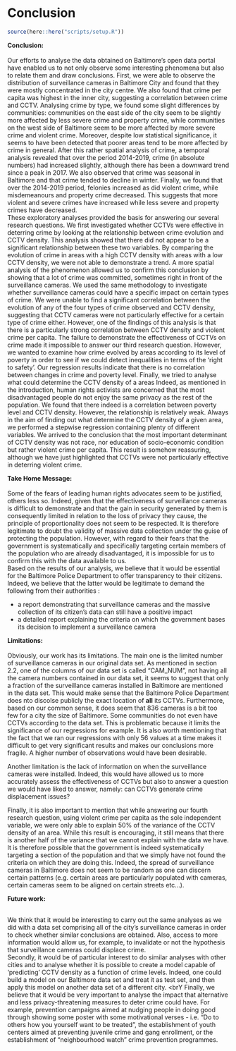 # Conclusion {.tabset}

```r
source(here::here("scripts/setup.R"))
```

**Conclusion:** <br><br>
Our efforts to analyse the data obtained on Baltimore's open data portal have enabled us to not only observe some interesting phenomena but also to relate them and draw conclusions. First, we were able to observe the distribution of surveillance cameras in Baltimore City and found that they were mostly concentrated in the city centre. We also found that crime per capita was highest in the inner city, suggesting a correlation between crime and CCTV. Analysing crime by type, we found some slight differences by communities: communities on the east side of the city seem to be slightly more affected by less severe crime and property crime, while communities on the west side of Baltimore seem to be more affected by more severe crime and violent crime.  Moreover, despite low statistical significance, it seems to have been detected that poorer areas tend to be more affected by crime in general. After this rather spatial analysis of crime, a temporal analysis revealed that over the period 2014-2019, crime (in absolute numbers) had increased slightly, although there has been a downward trend since a peak in 2017. We also observed that crime was seasonal in Baltimore and that crime tended to decline in winter. Finally, we found that over the 2014-2019 period, felonies increased as did violent crime, while misdemeanours and property crime decreased. This suggests that more violent and severe crimes have increased while less severe and property crimes have decreased. 
<br>
These exploratory analyses provided the basis for answering our several research questions. We first investigated whether CCTVs were effective in deterring crime by looking at the relationship between crime evolution and CCTV density. This analysis showed that there did not appear to be a significant relationship between these two variables. By comparing the evolution of crime in areas with a high CCTV density with areas with a low CCTV density, we were not able to demonstrate a trend. A more spatial analysis of the phenomenon allowed us to confirm this conclusion by showing that a lot of crime was committed, sometimes right in front of the surveillance cameras. We used the same methodology to investigate whether surveillance cameras could have a specific impact on certain types of crime. We were unable to find a significant correlation between the evolution of any of the four types of crime observed and CCTV density, suggesting that CCTV cameras were not particularly effective for a certain type of crime either. However, one of the findings of this analysis is that there is a particularly strong correlation between CCTV density and violent crime per capita. The failure to demonstrate the effectiveness of CCTVs on crime made it impossible to answer our third research question. However, we wanted to examine how crime evolved by areas according to its level of poverty in order to see if we could detect inequalities in terms of the 'right to safety'. Our regression results indicate that there is no correlation between changes in crime and poverty level. Finally, we tried to analyse what could determine the CCTV density of a areas Indeed, as mentioned in the introduction, human rights activists are concerned that the most disadvantaged people do not enjoy the same privacy as the rest of the population. We found that there indeed is a correlation between poverty level and CCTV density. However, the relationship is relatively weak. Always in the aim of finding out what determine the CCTV density of a given area, we performed a stepwise regression containing plenty of different variables. We arrived to the conclusion that the most important determinant of CCTV density was not race, nor education of socio-economic condition but rather violent crime per capita. This result is somehow reassuring, although we have just highlighted that CCTVs were not particularly effective in deterring violent crime.

**Take Home Message:**<br><br>
Some of the fears of leading human rights advocates seem to be justified, others less so. Indeed, given that the effectiveness of surveillance cameras is difficult to demonstrate and that the gain in security generated by them is consequently limited in relation to the loss of privacy they cause, the principle of proportionality does not seem to be respected. It is therefore legitimate to doubt the validity of massive data collection under the guise of protecting the population. However, with regard to their fears that the government is systematically and specifically targeting certain members of the population who are already disadvantaged, it is impossible for us to confirm this with the data available to us. 
<br>
Based on the results of our analysis, we believe that it would be essential for the Baltimore Police Department to offer transparency to their citizens. Indeed, we believe that the latter would be legitimate to demand the following from their authorities :

- a report demonstrating that surveillance cameras and the massive collection of its citizen's data can still have a positive impact 
- a detailed report explaining the criteria on which the government bases its decision to implement a surveillance camera

**Limitations:** <br><br>
Obviously, our work has its limitations. The main one is the limited number of surveillance cameras in our original data set. As mentioned in section 2.2, one of the columns of our data set is called "CAM_NUM", not having all the camera numbers contained in our data set, it seems to suggest that only a fraction of the surveillance cameras installed in Baltimore are mentioned in the data set. This would make sense that the Baltimore Police Department does nto discolse publicly the exact location of **all** its CCTVs. Furthermore, based on our common sense, it does seem that 836 cameras is a bit too few for a city the size of Baltimore. Some communities do not even have CCTVs according to the data set. This is problematic because it limits the significance of our regressions for example. It is also worth mentioning that the fact that we ran our regressions with only 56 values at a time makes it difficult to get very significant results and makes our conclusions more fragile. A higher number of observations would have been desirable. 

Another limitation is the lack of information on when the surveillance cameras were installed. Indeed, this would have allowed us to more accurately assess the effectiveness of CCTVs but also to answer a question we would have liked to answer, namely: can CCTVs generate crime displacement issues? 

Finally, it is also important to mention that while answering our fourth research question, using violent crime per capita as the sole independent variable, we were only able to explain 50% of the variance of the CCTV density of an area. While this result is encouraging, it still means that there is another half of the variance that we cannot explain with the data we have. It is therefore possible that the government is indeed systematically targeting a section of the population and that we simply have not found the criteria on which they are doing this. Indeed, the spread of surveillance cameras in Baltimore does not seem to be random as one can discern certain patterns (e.g. certain areas are particularly populated with cameras, certain cameras seem to be aligned on certain streets etc...).

**Future work:** <br><br>

We think that it would be interesting to carry out the same analyses as we did with a data set comprising all of the city's surveillance cameras in order to check whether similar conclusions are obtained. Also, access to more information would allow us, for example, to invalidate or not the hypothesis that surveillance cameras could displace crime. 
<br>
Secondly, it would be of particular interest to do similar analyses with other cities and to analyse whether it is possible to create a model capable of 'predicting' CCTV density as a function of crime levels. Indeed, one could build a model on our Baltimore data set and treat it as test set, and then apply this model on another data set of a different city.
<brY
Finally, we believe that it would be very important to analyse the impact that alternative and less privacy-threatening measures to deter crime could have. For example, prevention campaigns aimed at nudging people in doing good through showing some poster with some motivational verses - i.e. "Do to others how you yourself want to be treated", the establishment of youth centers aimed at preventing juvenile crime and gang enrollment, or the establishment of "neighbourhood watch" crime prevention programmes.